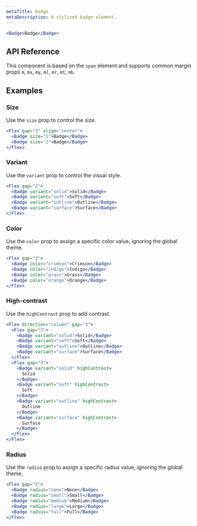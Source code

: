 ```yaml
---
metaTitle: Badge
metaDescription: A stylized badge element.
---
```


```jsx live=true
<Badge>Badge</Badge>
```

## API Reference

This component is based on the `span` element and supports common margin props `m`, `mx`, `my`, `ml`, `mr`, `mt`, `mb`.

<ThemesPropsTable name="badge" />

## Examples

### Size

Use the `size` prop to control the size.

```jsx live=true
<Flex gap="3" align="center">
  <Badge size="1">Badge</Badge>
  <Badge size="2">Badge</Badge>
</Flex>
```

### Variant

Use the `variant` prop to control the visual style.

```jsx live=true
<Flex gap="3">
  <Badge variant="solid">Solid</Badge>
  <Badge variant="soft">Soft</Badge>
  <Badge variant="outline">Outline</Badge>
  <Badge variant="surface">Surface</Badge>
</Flex>
```

### Color

Use the `color` prop to assign a specific color value, ignoring the global theme.

```jsx live=true
<Flex gap="3">
  <Badge color="crimson">Crimson</Badge>
  <Badge color="indigo">Indigo</Badge>
  <Badge color="grass">Grass</Badge>
  <Badge color="orange">Orange</Badge>
</Flex>
```

### High-contrast

Use the `highContrast` prop to add contrast.

```jsx live=true
<Flex direction="column" gap="3">
  <Flex gap="3">
    <Badge variant="solid">Solid</Badge>
    <Badge variant="soft">Soft</Badge>
    <Badge variant="outline">Outline</Badge>
    <Badge variant="surface">Surface</Badge>
  </Flex>
  <Flex gap="3">
    <Badge variant="solid" highContrast>
      Solid
    </Badge>
    <Badge variant="soft" highContrast>
      Soft
    </Badge>
    <Badge variant="outline" highContrast>
      Outline
    </Badge>
    <Badge variant="surface" highContrast>
      Surface
    </Badge>
  </Flex>
</Flex>
```

### Radius

Use the `radius` prop to assign a specific radius value, ignoring the global theme.

```jsx live=true
<Flex gap="3">
  <Badge radius="none">None</Badge>
  <Badge radius="small">Small</Badge>
  <Badge radius="medium">Medium</Badge>
  <Badge radius="large">Large</Badge>
  <Badge radius="full">Full</Badge>
</Flex>
```
